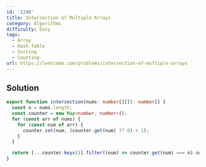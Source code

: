```yaml
---
id: '2248'
title: Intersection of Multiple Arrays
category: Algorithms
difficulty: Easy
tags:
  - Array
  - Hash Table
  - Sorting
  - Counting
url: https://leetcode.com/problems/intersection-of-multiple-arrays
---
```


## Solution

```typescript showLineNumbers
export function intersection(nums: number[][]): number[] {
  const n = nums.length;
  const counter = new Map<number, number>();
  for (const arr of nums) {
    for (const num of arr) {
      counter.set(num, (counter.get(num) ?? 0) + 1);
    }
  }

  return [...counter.keys()].filter((num) => counter.get(num) === n).sort((a, b) => a - b);
}
```
